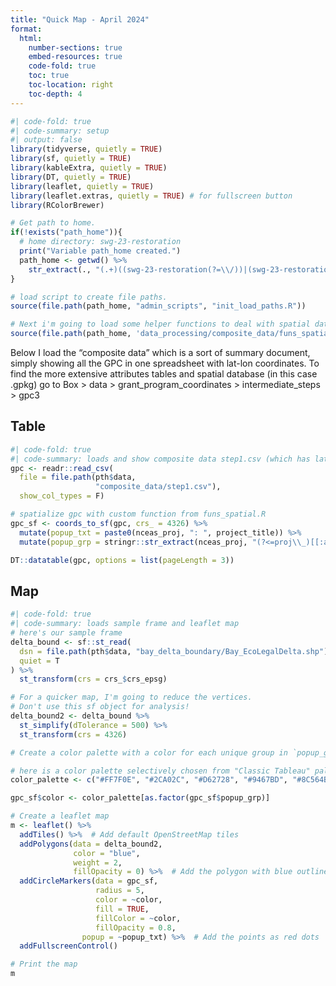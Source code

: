 ```yaml
---
title: "Quick Map - April 2024"
format:
  html:
    number-sections: true
    embed-resources: true
    code-fold: true
    toc: true
    toc-location: right
    toc-depth: 4
---
```


```r
#| code-fold: true
#| code-summary: setup
#| output: false
library(tidyverse, quietly = TRUE)
library(sf, quietly = TRUE)
library(kableExtra, quietly = TRUE)
library(DT, quietly = TRUE)
library(leaflet, quietly = TRUE)
library(leaflet.extras, quietly = TRUE) # for fullscreen button
library(RColorBrewer)

# Get path to home.
if(!exists("path_home")){
  # home directory: swg-23-restoration
  print("Variable path_home created.")
  path_home <- getwd() %>%
    str_extract(., "(.+)((swg-23-restoration(?=\\/))|(swg-23-restoration$))")
}

# load script to create file paths.
source(file.path(path_home, "admin_scripts", "init_load_paths.R"))

# Next i'm going to load some helper functions to deal with spatial data.
source(file.path(path_home, 'data_processing/composite_data/funs_spatial.R'))
```

Below I load the "composite data" which is a sort of summary document, simply showing all the GPC in one spreadsheet with lat-lon coordinates. To find the more extensive attributes tables and spatial database (in this case .gpkg) go to Box > data > grant_program_coordinates > intermediate_steps > gpc3

## Table

```r
#| code-fold: true
#| code-summary: loads and show composite data step1.csv (which has lat-lon coords)
gpc <- readr::read_csv(
  file = file.path(pth$data, 
                   "composite_data/step1.csv"),
  show_col_types = F)

# spatialize gpc with custom function from funs_spatial.R
gpc_sf <- coords_to_sf(gpc, crs_ = 4326) %>%
  mutate(popup_txt = paste0(nceas_proj, ": ", project_title)) %>%
  mutate(popup_grp = stringr::str_extract(nceas_proj, "(?<=proj\\_)[[:alpha:]]+"))

DT::datatable(gpc, options = list(pageLength = 3))
```

## Map

```r
#| code-fold: true
#| code-summary: loads sample frame and leaflet map
# here's our sample frame
delta_bound <- sf::st_read(
  dsn = file.path(pth$data, "bay_delta_boundary/Bay_EcoLegalDelta.shp"),
  quiet = T
) %>%
  st_transform(crs = crs_$crs_epsg)

# For a quicker map, I'm going to reduce the vertices.
# Don't use this sf object for analysis!
delta_bound2 <- delta_bound %>%
  st_simplify(dTolerance = 500) %>%
  st_transform(crs = 4326)

# Create a color palette with a color for each unique group in `popup_group`

# here is a color palette selectively chosen from "Classic Tableau" palette with openstreetmap colors in mind
color_palette <- c("#FF7F0E", "#2CA02C", "#D62728", "#9467BD", "#8C564B")

gpc_sf$color <- color_palette[as.factor(gpc_sf$popup_grp)]

# Create a leaflet map
m <- leaflet() %>% 
  addTiles() %>%  # Add default OpenStreetMap tiles
  addPolygons(data = delta_bound2, 
              color = "blue", 
              weight = 2, 
              fillOpacity = 0) %>%  # Add the polygon with blue outline and no fill
  addCircleMarkers(data = gpc_sf, 
                   radius = 5, 
                   color = ~color, 
                   fill = TRUE, 
                   fillColor = ~color,
                   fillOpacity = 0.8,
                popup = ~popup_txt) %>%  # Add the points as red dots
  addFullscreenControl()

# Print the map
m
```